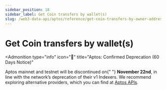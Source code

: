 ```yaml
---
sidebar_position: 18
sidebar_label: Get Coin transfers by wallet(s)
slug: /web3-data-api/aptos/reference/get-coin-transfers-by-owner-addresses
---
```



# Get Coin transfers by wallet(s)


<Admonition
  type="info"
  icon="🚨"
  title="Aptos: Confirmed Deprecation (60 Days Notice)"
>
  <p>
    Aptos mainnet and testnet will be discontinued on{" "}
    <strong>November 22nd</strong>, in line with the network’s deprecation of
    their v1 Indexers. We recommend exploring alternative providers, which you
    can find at <a href="https://aptos.dev/en/build/apis">Aptos APIs</a>.
  </p>
</Admonition>
<ApiReference {...config["aptos-web3"].getCoinTransfersByOwnerAddresses} />
